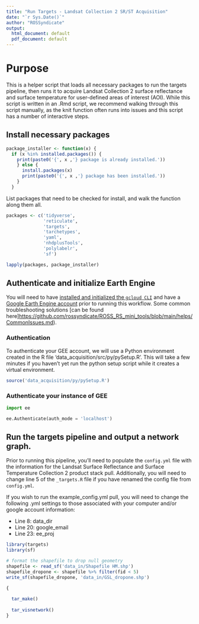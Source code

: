 ```yaml
---
title: "Run Targets - Landsat Collection 2 SR/ST Acquisition"
date: "`r Sys.Date()`"
author: "ROSSyndicate"
output:
  html_document: default
  pdf_document: default
---
```


# Purpose

This is a helper script that loads all necessary packages to run the targets 
pipeline, then runs it to acquire Landsat Collection 2 surface reflectance and
surface temperature for user-defined areas of interest (AOI). While this script
is written in an .Rmd script, we recommend walking through this script manually, 
as the knit function often runs into issues and this script has a number of 
interactive steps.

## Install necessary packages

```r
package_installer <- function(x) {
  if (x %in% installed.packages()) {
    print(paste0('{', x ,'} package is already installed.'))
    } else {
      install.packages(x)
      print(paste0('{', x ,'} package has been installed.'))
    }
  }
```

List packages that need to be checked for install, and walk the function along them all.

```r
packages <- c('tidyverse',
              'reticulate',
              'targets',
              'tarchetypes',
              'yaml',
              'nhdplusTools',
              'polylabelr',
              'sf')

lapply(packages, package_installer)
```

## Authenticate and initialize Earth Engine

You will need to have [installed and initialized the `gcloud CLI`](https://cloud.google.com/sdk/docs/install) 
and have a [Google Earth Engine account](https://code.earthengine.google.com/register) 
prior to running this workflow. Some common troubleshooting solutions 
[can be found here]<https://github.com/rossyndicate/ROSS_RS_mini_tools/blob/main/helps/CommonIssues.md>).

### Authentication

To authenticate your GEE account, we will use a Python environment created in the 
R file 'data_acquisition/src/py/pySetup.R'. This will take a few minutes if you 
haven't yet run the python setup script while it creates a virtual environment.

```r
source('data_acquisition/py/pySetup.R')
```

### Authenticate your instance of GEE

```python
import ee

ee.Authenticate(auth_mode = 'localhost')
```

## Run the targets pipeline and output a network graph.

Prior to running this pipeline, you'll need to populate the `config.yml` file 
with the information for the Landsat Surface Reflectance and Surface Temperature 
Collection 2 product stack pull. Additionally, you will need to change line 5 of 
the `_targets.R` file if you have renamed the config file from `config.yml`.

If you wish to run the example_config.yml pull, you will need to change the following
.yml settings to those associated with your computer and/or google account information:

- Line 8: data_dir
- Line 20: google_email
- Line 23: ee_proj 

```r
library(targets)
library(sf)

# format the shapefile to drop null geometry
shapefile <- read_sf('data_in/Shapefile HM.shp')
shapefile_dropone <- shapefile %>% filter(fid < 5)
write_sf(shapefile_dropone, 'data_in/GSL_dropone.shp')

{
  
  tar_make()
  
  tar_visnetwork()
}
```


